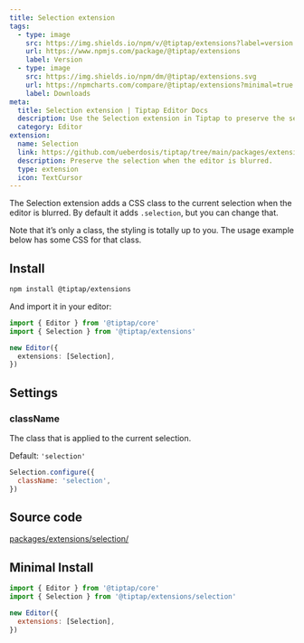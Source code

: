```yaml
---
title: Selection extension
tags:
  - type: image
    src: https://img.shields.io/npm/v/@tiptap/extensions?label=version
    url: https://www.npmjs.com/package/@tiptap/extensions
    label: Version
  - type: image
    src: https://img.shields.io/npm/dm/@tiptap/extensions.svg
    url: https://npmcharts.com/compare/@tiptap/extensions?minimal=true
    label: Downloads
meta:
  title: Selection extension | Tiptap Editor Docs
  description: Use the Selection extension in Tiptap to preserve the selection when the editor is blurred. Learn more in our docs!
  category: Editor
extension:
  name: Selection
  link: https://github.com/ueberdosis/tiptap/tree/main/packages/extensions/src/selection
  description: Preserve the selection when the editor is blurred.
  type: extension
  icon: TextCursor
---
```



The Selection extension adds a CSS class to the current selection when the editor is blurred. By default it adds `.selection`, but you can change that.

Note that it’s only a class, the styling is totally up to you. The usage example below has some CSS for that class.

<CodeDemo path="/Extensions/Selection" />

## Install

```bash
npm install @tiptap/extensions
```

And import it in your editor:

```ts
import { Editor } from '@tiptap/core'
import { Selection } from '@tiptap/extensions'

new Editor({
  extensions: [Selection],
})
```

## Settings

### className

The class that is applied to the current selection.

Default: `'selection'`

```js
Selection.configure({
  className: 'selection',
})
```

## Source code

[packages/extensions/selection/](https://github.com/ueberdosis/tiptap/blob/main/packages/extensions/src/selection/)

## Minimal Install

```js
import { Editor } from '@tiptap/core'
import { Selection } from '@tiptap/extensions/selection'

new Editor({
  extensions: [Selection],
})
```
